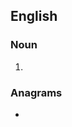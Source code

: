 {{also|misdealer}}
==English==

===Noun===
{{en-noun}}

# {{alternative form of|misdealer|lang=en}}

===Anagrams===
* {{anagrams|en|a=adeeilmrs|merladies|misleader}}